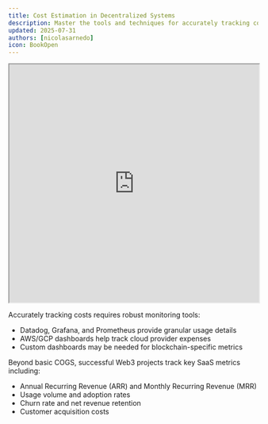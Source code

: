 ```yaml
---
title: Cost Estimation in Decentralized Systems
description: Master the tools and techniques for accurately tracking costs in Web3 infrastructure
updated: 2025-07-31
authors: [nicolasarnedo]
icon: BookOpen
---
```


<div style={{ margin: '2rem 0' }}>
  <iframe 
    src="https://drive.google.com/file/d/1FeXD3cRjRVGTxKw2VTqJLIIN72_uEUsX/preview" 
    width="100%" 
    height="480" 
    allow="autoplay"
    style={{ border: 'none', borderRadius: '8px' }}
  ></iframe>
</div>

Accurately tracking costs requires robust monitoring tools:

- Datadog, Grafana, and Prometheus provide granular usage details
- AWS/GCP dashboards help track cloud provider expenses
- Custom dashboards may be needed for blockchain-specific metrics

Beyond basic COGS, successful Web3 projects track key SaaS metrics including:
- Annual Recurring Revenue (ARR) and Monthly Recurring Revenue (MRR)
- Usage volume and adoption rates
- Churn rate and net revenue retention
- Customer acquisition costs
